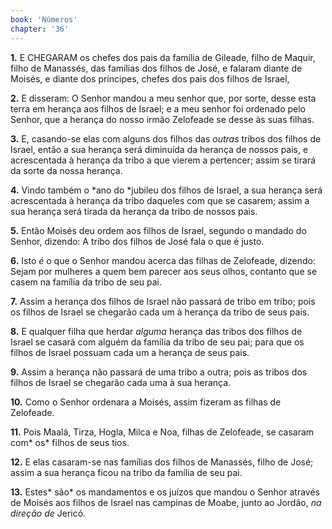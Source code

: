 ```yaml
---
book: 'Números'
chapter: '36'
---
```


**1.** E CHEGARAM os chefes dos pais da família de Gileade, filho de Maquir, filho de Manassés, das famílias dos filhos de José, e falaram diante de Moisés, e diante dos príncipes, chefes dos pais dos filhos de Israel,

**2.** E disseram: O Senhor mandou a meu senhor que, por sorte, desse esta terra em herança aos filhos de Israel; e a meu senhor foi ordenado pelo Senhor, que a herança do nosso irmão Zelofeade se desse às suas filhas.

**3.** E, casando-se elas com alguns dos filhos das *outras* tribos dos filhos de Israel, então a sua herança será diminuída da herança de nossos pais, e acrescentada à herança da tribo a que vierem a pertencer; assim se tirará da sorte da nossa herança.

**4.** Vindo também o *ano do *jubileu dos filhos de Israel, a sua herança será acrescentada à herança da tribo daqueles com que se casarem; assim a sua herança será tirada da herança da tribo de nossos pais.

**5.** Então Moisés deu ordem aos filhos de Israel, segundo o mandado do Senhor, dizendo: A tribo dos filhos de José fala o que é justo.

**6.** Isto *é* o que o Senhor mandou acerca das filhas de Zelofeade, dizendo: Sejam por mulheres a quem bem parecer aos seus olhos, contanto que se casem na família da tribo de seu pai.

**7.** Assim a herança dos filhos de Israel não passará de tribo em tribo; pois os filhos de Israel se chegarão cada um à herança da tribo de seus pais.

**8.** E qualquer filha que herdar *alguma* herança das tribos dos filhos de Israel se casará com alguém da família da tribo de seu pai; para que os filhos de Israel possuam cada um a herança de seus pais.

**9.** Assim a herança não passará de uma tribo a outra; pois as tribos dos filhos de Israel se chegarão cada uma à sua herança.

**10.** Como o Senhor ordenara a Moisés, assim fizeram as filhas de Zelofeade.

**11.** Pois Maalá, Tirza, Hogla, Milca e Noa, filhas de Zelofeade, se casaram com* os* filhos de seus tios.

**12.** E elas casaram-se nas famílias dos filhos de Manassés, filho de José; assim a sua herança ficou na tribo da família de seu pai.

**13.** Estes* são* os mandamentos e os juízos que mandou o Senhor através de Moisés aos filhos de Israel nas campinas de Moabe, junto ao Jordão, *na direção de* Jericó.